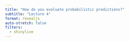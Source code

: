 ```yaml
---
title: "How do you evaluate probabilistic predictions?"
subtitle: "Lecture 4"
format: revealjs
auto-stretch: false
filters:
  - shinylive
---
```

